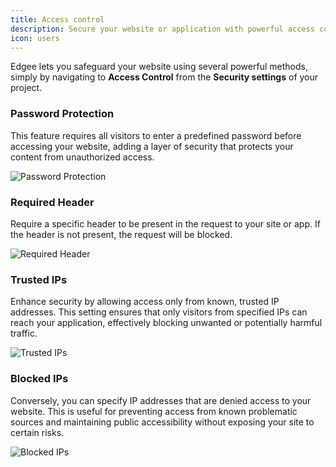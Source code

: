 ```yaml
---
title: Access control
description: Secure your website or application with powerful access control mechanisms
icon: users
---
```



<EdgeeSdk />

Edgee lets you safeguard your website using several powerful methods, 
simply by navigating to **Access Control** from the **Security settings** of your project.

### Password Protection

This feature requires all visitors to enter a predefined password before accessing your website,
adding a layer of security that protects your content from unauthorized access.

<Frame caption="Go to your project > Security > Access control to activate password protection.">
  <img
    src="/images/password-protection.png"
    alt="Password Protection"
    align={"center"}
  />
</Frame>


### Required Header

Require a specific header to be present in the request to your site or app.
If the header is not present, the request will be blocked.

<Frame caption="Go to your project > Security > Access control to add Required Headers.">
  <img
    src="/images/required-header.png"
    alt="Required Header"
    align={"center"}
  />
</Frame>

### Trusted IPs

Enhance security by allowing access only from known, trusted IP addresses.
This setting ensures that only visitors from specified IPs can reach your application, effectively blocking unwanted or potentially harmful traffic.

<Frame caption="Go to your project > Security > Access control to add Trusted IPs.">
  <img
    src="/images/trusted-ips.png"
    alt="Trusted IPs"
    align={"center"}
  />
</Frame>

### Blocked IPs

Conversely, you can specify IP addresses that are denied access to your website.
This is useful for preventing access from known problematic sources and maintaining public accessibility without exposing your site to certain risks.

<Frame caption="Go to your project > Security > Access control to add Blocked IPs.">
  <img
    src="/images/blocked-ips.png"
    alt="Blocked IPs"
    align={"center"}
  />
</Frame>



